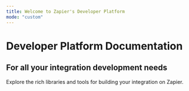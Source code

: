 ```yaml
---
title: Welcome to Zapier's Developer Platform
mode: "custom"
---
```


# Developer Platform Documentation

## For all your integration development needs

Explore the rich libraries and tools for building your integration on Zapier.